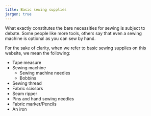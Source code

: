 ```yaml
---
title: Basic sewing supplies
jargon: true
---
```


What exactly constitutes the bare necessities for sewing is subject to debate.
Some people like more tools, others say that even a sewing machine is optional
as you can sew by hand.

For the sake of clarity, when we refer to basic sewing supplies on this website,
we mean the following:

- Tape measure
- Sewing machine
  - Sewing machine needles
  - Bobbins
- Sewing thread
- Fabric scissors
- Seam ripper
- Pins and hand sewing needles
- Fabric marker/Pencils
- An iron

